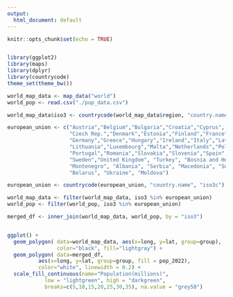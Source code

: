 ```yaml
---
output:
  html_document: default
---
```


```r
knitr::opts_chunk$set(echo = TRUE)


library(ggplot2)  
library(maps)
library(dplyr)
library(countrycode)
theme_set(theme_bw())
```


```r
world_map_data <- map_data("world")
world_pop <- read.csv("./pop_data.csv")

world_map_data$iso3 <- countrycode(world_map_data$region, "country.name", "iso3c")

european_union <- c("Austria","Belgium","Bulgaria","Croatia","Cyprus",
                    "Czech Rep.","Denmark","Estonia","Finland","France",
                    "Germany","Greece","Hungary","Ireland","Italy","Latvia",
                    "Lithuania","Luxembourg","Malta","Netherlands","Poland",
                    "Portugal","Romania","Slovakia","Slovenia","Spain",
                    "Sweden","United Kingdom", "Turkey", "Bosnia and Herzegovina",
                    "Montenegro", "Albania", "Serbia", "Macedonia", "Switzerland",
                    "Belarus", "Ukraine", "Moldova")

european_union <- countrycode(european_union, "country.name", "iso3c")

world_map_data <- filter(world_map_data, iso3 %in% european_union)
world_pop <- filter(world_pop, iso3 %in% european_union)

merged_df <- inner_join(world_map_data, world_pop, by = "iso3")


ggplot() + 
  geom_polygon( data=world_map_data, aes(x=long, y=lat, group=group),
                color="black", fill="lightgray") + 
  geom_polygon( data=merged_df, 
          aes(x=long, y=lat, group=group, fill = pop_2022), 
          color="white", linewidth = 0.2) + 
  scale_fill_continuous(name="Population(millions)", 
            low = "lightgreen", high = "darkgreen", 
            breaks=c(5,10,15,20,25,30,35), na.value = "grey50")


```

